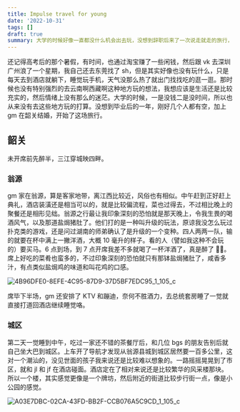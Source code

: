 ```yaml
---
title: Impulse travel for young
date: '2022-10-31'
tags: []
draft: true
summary: 大学的时候好像一直都没什么机会出去玩，没想到辞职后来了一次说走就走的旅行，也没有什么计划，也有遗憾，花了时间和金钱，收获了很多照片还有回忆，嗯，还有快乐吧。
---
```


还记得高考后的那个暑假，有时间，也通过淘宝赚了一些闲钱，然后跟 vk 去深圳广州浪了一个星期，我自己还去东莞找了 sh，但是其实好像也没有玩什么，只是每天去到酒店就躺下，睡觉玩手机，天气没那么热了就出门找找吃的逛一逛。那时候也没有特别强烈的去云南啊西藏啊这种地方玩的想法，我想应该是生活还是比较充实的，然后情绪上没有那么的迷茫。大学的时候，一是没钱二是没时间，所以也从来没有去这些地方玩的打算。没想到毕业后的一年，刚好几个人都有空，加上 gm 在韶关结婚，开始了这场旅行。

## 韶关

未开席前先醉半，三江穿城映四畔。

### 翁源

gm 家在翁源，算是客家地带，离江西比较近，风俗也有相似。中午赶到正好赶上典礼，酒店装潢还是相当可以的，就是比较偏流程，菜也过得去，不过相比晚上的聚餐还是相形见绌。翁源之行最让我印象深刻的恐怕就是那天晚上，令我生畏的喝酒风气，以及那道盐焗猪肚了。他们打的是一种叫升级的玩法，原谅我没怎么玩过扑克类的游戏，还是问过湖南的师弟确认了是升级的一个变种。四人两两一队，输的就要在杯中满上一撇洋酒，大概 10 毫升的样子。看的人（譬如我这种不会玩的）要买马。6 点到场，到 7 点开席我差不多就喝了一杯洋酒了，真是醉了 😵‍💫。席上好吃的菜肴也蛮多的，不过印象深刻的恐怕就只有那钵盐焗猪肚了，咸香多汁，有点类似盐焗鸡的味道和叫花鸡的口感。

![4B96DFE0-8EFE-4C95-87D9-37D5BF7EDC95_1_105_c](https://image-lake.oss-cn-hangzhou.aliyuncs.com/4B96DFE0-8EFE-4C95-87D9-37D5BF7EDC95_1_105_c.jpeg)

席毕下半场，gm 还安排了 KTV 和蹦迪，奈何不胜酒力，去总统套房睡了一觉就直接打道回酒店继续睡觉咯。

### 城区

第二天一觉睡到中午，吃过一家还不错的茶餐厅后，和几位 bgs 的朋友告别后就自己坐大巴到城区。上车开了导航才发现从翁源县城到城区居然要一百多公里，这对一个潮汕的，没见世面的孩子我来说还是比较难以想象的。一路摇摇晃晃到了市区，就和 jl 和 jf 在酒店碰面。酒店定在了相对来说还是比较繁华的风采楼那块。所以一个楼，其实感觉更像是一个牌坊，然后附近的街道比较步行街一点，像是小公园的感觉。

![A03E7DBC-02CA-43FD-BB2F-CCB076A5C9CD_1_105_c](https://image-lake.oss-cn-hangzhou.aliyuncs.com/A03E7DBC-02CA-43FD-BB2F-CCB076A5C9CD_1_105_c.jpeg)